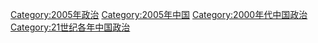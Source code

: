 [[Category:2005年政治|Category:2005年政治]]
[[Category:2005年中国|Category:2005年中国]]
[[Category:2000年代中国政治|Category:2000年代中国政治]]
[[Category:21世纪各年中国政治|Category:21世纪各年中国政治]]